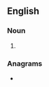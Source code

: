 ==English==

===Noun===
{{head|en|noun plural form}}

# {{plural of|leat|lang=en}}

===Anagrams===
* {{anagrams|en|a=aelst|Astle|ETLAs|Slate|Teals|Tesla|astel|laste|lates|least|salet|setal|slate|stale|steal|stela|taels|tales|teals|telas|tesla}}